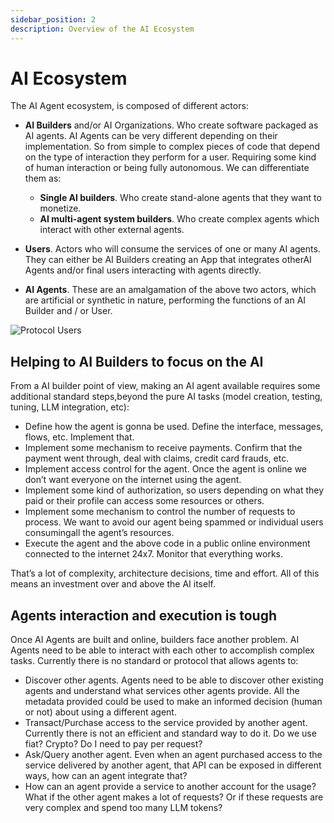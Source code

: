 ```yaml
---
sidebar_position: 2
description: Overview of the AI Ecosystem
---
```


# AI Ecosystem

The AI Agent ecosystem, is composed of different actors:

* **AI Builders** and/or AI Organizations. Who create software packaged as AI agents. AI Agents can be very different depending on their implementation. 
So from simple to complex pieces of code that depend on the type of interaction they perform for a user. Requiring some kind of human interaction or being fully autonomous.
We can differentiate them as:
  - **Single AI builders**. Who create stand-alone agents that they want to monetize. 
  - **AI multi-agent system builders**. Who create complex agents which interact with other external agents.

* **Users**. Actors who will consume the services of one or many AI agents. They can either be AI Builders creating an App that integrates otherAI Agents and/or final users interacting with agents directly. 
* **AI Agents**. These are an amalgamation of the above two actors, which are artificial or synthetic in nature, performing the functions of an AI Builder and / or User. 

![Protocol Users](images/protocol_users.png)

## Helping to AI Builders to focus on the AI

From a AI builder point of view, making an AI agent available requires some additional standard steps,beyond the pure AI tasks (model creation, testing, tuning, LLM integration, etc):

* Define how the agent is gonna be used. Define the interface, messages, flows, etc. Implement that.
* Implement some mechanism to receive payments. Confirm that the payment went through, deal with claims, credit card frauds, etc.
* Implement access control for the agent. Once the agent is online we don’t want everyone on the internet using the agent.
* Implement some kind of authorization, so users depending on what they paid or their profile can access some resources or others.
* Implement some mechanism to control the number of requests to process. We want to avoid our agent being spammed or individual users consumingall the agent’s resources.
* Execute the agent and the above code in a public online environment connected to the internet 24x7. Monitor that everything works.

That’s a lot of complexity, architecture decisions, time and effort. All of this means an investment over and above the AI itself.

## Agents interaction and execution is tough

Once AI Agents are built and online, builders face another problem. AI Agents need to be able to interact with each other to accomplish complex tasks. Currently there is no standard or protocol that allows agents to:

* Discover other agents. Agents need to be able to discover other existing agents and understand what services other agents provide. All the metadata provided could be used to make an informed decision (human or not) about using a different agent.
* Transact/Purchase access to the service provided by another agent. Currently there is not an efficient and standard way to do it. Do we use fiat? Crypto? Do I need to pay per request?
* Ask/Query another agent. Even when an agent purchased access to the service delivered by another agent, that API can be exposed in different ways, how can an agent integrate that?
* How can an agent provide a service to  another account for the usage? What if the other agent makes a lot of requests? Or if these requests are very complex and spend too many LLM tokens?

